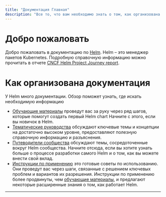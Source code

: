 ```yaml
---
title: "Документация Главная"
description: "Все то, что вам необходимо знать о том, как организована документация."
---
```


# Добро пожаловать

Добро пожаловать в документацию по [Helm](https://helm.sh/). Helm – это менеджер пакетов Kubernetes. Подробную справочную информацию можно прочитать в отчете
[CNCF Helm Project Journey
report](https://www.cncf.io/cncf-helm-project-journey/).

# Как организована документация

У Helm много документации. Обзор поможет узнать, где искать необходимую информацию

- [Обучающие материалы](https://helm.sh/docs/intro) проведут вас за руку через ряд шагов, которые помогут создать
  первый Helm chart Начните с этого, если вы новичок в Helm.
- [Тематические руководства](https://helm.sh/docs/topics) обсуждают ключевые темы и концепции на достаточно высоком уровне,
  предоставляют полезную справочную информацию и разъяснения.
- [Путеводители сообщества](https://helm.sh/docs/community) обсуждают темы, сосредоточенные вокруг Helm сообщества.
  Начните отсюда, если вы хотите узнать больше о процессе разработки самого Helm и о том, как вы можете внести свой вклад.
- [Инструкции по применению](https://helm.sh/docs/howto) это готовые советы по использованию.
  Они проведут вас через шаги, связанные с решением ключевых проблем и вариантов их разрешения.
  Инструкции по применению более продвинуты, чем [обучающие материалы](https://helm.sh/docs/intro), и предлагают некоторые расширенные знания о том, как работает Helm.
---


<DocCardList />